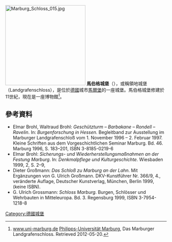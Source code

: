 [[File:Marburg_Schloss_015.jpg|250px]]
'''馬伯格城堡'''（{{lang-de|Marburger Schloss}}），或稱領地城堡（Landgrafenschloss），是位於[[德國|德國]]城市[[马尔堡_(德国)|馬爾堡]]的一座城堡。馬伯格城堡修建於11世紀，現在是一座博物館<ref>[http://www.uni-marburg.de/uni-museum/kulturgeschichte/schloss www.uni-marburg.de] {{webarchive|url=https://web.archive.org/web/20120823041838/http://www.uni-marburg.de/uni-museum/kulturgeschichte/schloss |date=2012-08-23 }} [[Philipps-Universität_Marburg|Philipps-Universität Marburg]], Das Marburger Landgrafenschloss. Retrieved 2012-05-20.</ref>。

==參考資料==
* Elmar Brohl, Waltraud Brohl: ''Geschützturm – Barbakane – Rondell – Ravelin''. In: ''Burgenforschung in Hessen.'' Begleitband zur Ausstellung im Marburger Landgrafenschloß vom 1. November 1996 – 2. Februar 1997. Kleine Schriften aus dem Vorgeschichtlichen Seminar Marburg. Bd. 46. Marburg 1996, S. 183–201, ISBN 3-8185-0219-6
* Elmar Brohl: ''Sicherungs- und Wiederherstellungsmaßnahmen an der Festung Marburg''. In: ''Denkmalpflege und Kulturgeschichte.'' Wiesbaden 1999, 2, S. 2–9, {{ISSN|1436-168X}}
* Dieter Großmann: ''Das Schloß zu Marburg an der Lahn.'' Mit Ergänzungen von G. Ulrich Großmann. DKV-Kunstführer Nr. 366/9, 4., veränderte Auflage, Deutscher Kunstverlag, München, Berlin 1999, (keine ISBN).
* G. Ulrich Grossmann: ''Schloss Marburg''. Burgen, Schlösser und Wehrbauten in Mitteleuropa. Bd. 3. Regensburg 1999, ISBN 3-7954-1218-8
<references />
{{coord|50.810222|N|8.767017|E|dim:100_region:DE-HE_type:landmark_source:dewiki|display=title}}
[[Category:德國城堡|Category:德國城堡]]